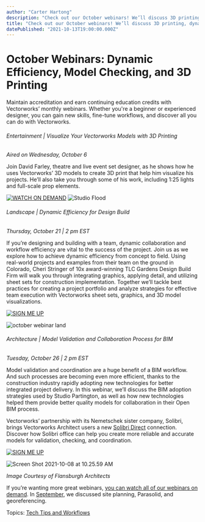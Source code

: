 ```yaml
---
author: "Carter Hartong"
description: "Check out our October webinars! We’ll discuss 3D printing, dynamic efficiency for collaboration, and model verification with Solibri Office."
title: "Check out our October webinars! We’ll discuss 3D printing, dynamic efficiency for collaboration, and model verification with Solibri Office." 
datePublished: "2021-10-13T19:00:00.000Z"
---
```

# October Webinars: Dynamic Efficiency, Model Checking, and 3D Printing

Maintain accreditation and earn continuing education credits with Vectorworks’ monthly webinars. Whether you're a beginner or experienced designer, you can gain new skills, fine-tune workflows, and discover all you can do with Vectorworks.

###### Entertainment | Visualize Your Vectorworks Models with 3D Printing

_Aired on Wednesday, October 6_

Join David Farley, theatre and live event set designer, as he shows how he uses Vectorworks’ 3D models to create 3D print that help him visualize his projects. He’ll also take you through some of his work, including 1:25 lights and full-scale prop elements.

[![WATCH ON DEMAND](https://no-cache.hubspot.com/cta/default/3018241/248303b8-ad7d-47d4-b679-521e8ad3d8ba.png)](https://cta-redirect.hubspot.com/cta/redirect/3018241/248303b8-ad7d-47d4-b679-521e8ad3d8ba) ![Studio Flood](https://blog.vectorworks.net/hs-fs/hubfs/Blog%20Images/210808_Oct%20Webinar/Studio%20Flood.jpeg?width=1680&name=Studio%20Flood.jpeg)

###### Landscape | Dynamic Efficiency for Design Build

_Thursday, October 21 | 2 pm EST_

If you’re designing and building with a team, dynamic collaboration and workflow efficiency are vital to the success of the project. Join us as we explore how to achieve dynamic efficiency from concept to field. Using real-world projects and examples from their team on the ground in Colorado, Cheri Stringer of 10x award-winning TLC Gardens Design Build Firm will walk you through integrating graphics, applying detail, and utilizing sheet sets for construction implementation. Together we’ll tackle best practices for creating a project portfolio and analyze strategies for effective team execution with Vectorworks sheet sets, graphics, and 3D model visualizations. 

[![SIGN ME UP](https://no-cache.hubspot.com/cta/default/3018241/756da896-0a4f-4ed5-8e2f-e64085d49fe9.png)](https://cta-redirect.hubspot.com/cta/redirect/3018241/756da896-0a4f-4ed5-8e2f-e64085d49fe9) 

![october webinar land](https://blog.vectorworks.net/hs-fs/hubfs/Blog%20Images/210808_Oct%20Webinar/october%20webinar%20land.png?width=1680&name=october%20webinar%20land.png)

###### Architecture | Model Validation and Collaboration Process for BIM

_Tuesday, October 26 | 2 pm EST_

Model validation and coordination are a huge benefit of a BIM workflow. And such processes are becoming even more efficient, thanks to the construction industry rapidly adopting new technologies for better integrated project delivery. In this webinar, we’ll discuss the BIM adoption strategies used by Studio Partington, as well as how new technologies helped them provide better quality models for collaboration in their Open BIM process.

Vectorworks’ partnership with its Nemetschek sister company, Solibri, brings Vectorworks Architect users a new [Solibri Direct](../../../net/vectorworks/blog/solibri-direct-feature-vectorworks-open-bim.html) connection. Discover how Solibri office can help you create more reliable and accurate models for validation, checking, and coordination.

[![SIGN ME UP](https://no-cache.hubspot.com/cta/default/3018241/c4e98bd0-5df8-49db-8af2-90058df8a645.png)](https://cta-redirect.hubspot.com/cta/redirect/3018241/c4e98bd0-5df8-49db-8af2-90058df8a645) 

![Screen Shot 2021-10-08 at 10.25.59 AM](https://blog.vectorworks.net/hs-fs/hubfs/Blog%20Images/210808_Oct%20Webinar/Screen%20Shot%202021-10-08%20at%2010.25.59%20AM.png?width=1680&name=Screen%20Shot%202021-10-08%20at%2010.25.59%20AM.png)

_Image Courtesy of Flansburgh Architects_

If you’re wanting more great webinars, [you can watch all of our webinars on demand](https://university.vectorworks.net/). In [September](../../../net/vectorworks/blog/vectorworks-webinars-for-september-2021.html), we discussed site planning, Parasolid, and georeferencing.

 Topics: [Tech Tips and Workflows](https://blog.vectorworks.net/topic/tech-tips-and-workflows) 

 